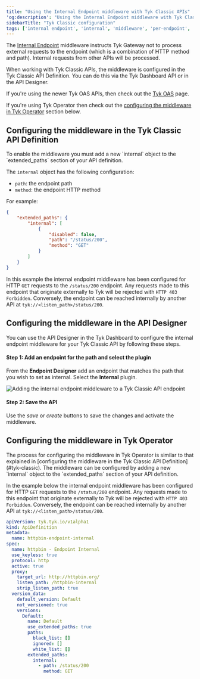 ```yaml
---
title: "Using the Internal Endpoint middleware with Tyk Classic APIs"
'og:description': "Using the Internal Endpoint middleware with Tyk Classic APIs"
sidebarTitle: "Tyk Classic configuration"
tags: ['internal endpoint', 'internal', 'middleware', 'per-endpoint', 'Tyk Classic']
---
```


The [Internal Endpoint](/product-stack/tyk-gateway/middleware/internal-endpoint-middleware) middleware instructs Tyk Gateway not to process external requests to the endpoint (which is a combination of HTTP method and path). Internal requests from other APIs will be processed.

When working with Tyk Classic APIs, the middleware is configured in the Tyk Classic API Definition. You can do this via the Tyk Dashboard API or in the API Designer.

If you're using the newer Tyk OAS APIs, then check out the [Tyk OAS](/product-stack/tyk-gateway/middleware/internal-endpoint-tyk-oas) page.

If you're using Tyk Operator then check out the [configuring the middleware in Tyk Operator](#tyk-operator) section below.

<h2 id="tyk-classic">Configuring the middleware in the Tyk Classic API Definition</h2>
To enable the middleware you must add a new `internal` object to the `extended_paths` section of your API definition.

The `internal` object has the following configuration:
- `path`: the endpoint path
- `method`: the endpoint HTTP method

For example:
```.json  {linenos=true, linenostart=1}
{
    "extended_paths": {
        "internal": [
            {
                "disabled": false,
                "path": "/status/200",
                "method": "GET"
            }
        ]
    }
}
```

In this example the internal endpoint middleware has been configured for HTTP `GET` requests to the `/status/200` endpoint. Any requests made to this endpoint that originate externally to Tyk will be rejected with `HTTP 403 Forbidden`. Conversely, the endpoint can be reached internally by another API at `tyk://<listen_path>/status/200`.

## Configuring the middleware in the API Designer

You can use the API Designer in the Tyk Dashboard to configure the internal endpoint middleware for your Tyk Classic API by following these steps.

#### Step 1: Add an endpoint for the path and select the plugin

From the **Endpoint Designer** add an endpoint that matches the path that you wish to set as internal. Select the **Internal** plugin.

<img src="/img/dashboard/endpoint-designer/internal-endpoint.png" alt="Adding the internal endpoint middleware to a Tyk Classic API endpoint" />

#### Step 2: Save the API

Use the *save* or *create* buttons to save the changes and activate the middleware.

<h2 id="tyk-operator">Configuring the middleware in Tyk Operator</h2>
The process for configuring the middleware in Tyk Operator is similar to that explained in [configuring the middleware in the Tyk Classic API Definition](#tyk-classic). The middleware can be configured by adding a new `internal` object to the `extended_paths` section of your API definition.

In the example below the internal endpoint middleware has been configured for HTTP `GET` requests to the `/status/200` endpoint. Any requests made to this endpoint that originate externally to Tyk will be rejected with `HTTP 403 Forbidden`. Conversely, the endpoint can be reached internally by another API at `tyk://<listen_path>/status/200`.

```yaml {linenos=true, linenostart=1, hl_lines=["26-28"]}
apiVersion: tyk.tyk.io/v1alpha1
kind: ApiDefinition
metadata:
  name: httpbin-endpoint-internal
spec:
  name: httpbin - Endpoint Internal
  use_keyless: true
  protocol: http
  active: true
  proxy:
    target_url: http://httpbin.org/
    listen_path: /httpbin-internal
    strip_listen_path: true
  version_data:
    default_version: Default
    not_versioned: true
    versions:
      Default:
        name: Default
        use_extended_paths: true
        paths:
          black_list: []
          ignored: []
          white_list: []
        extended_paths:
          internal:
            - path: /status/200
              method: GET
```
